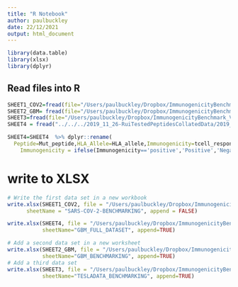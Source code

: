 ```yaml
---
title: "R Notebook"
author: paulbuckley
date: 22/12/2021
output: html_document
---
```


```r
library(data.table)
library(xlsx)
library(dplyr)
```

## Read files into R

```r

SHEET1_COV2=fread(file="/Users/paulbuckley/Dropbox/ImmunogenicityBenchmark_V2_EmergingViruses/ImmunogenicityBenchmark_V2_EmergingViruses_BIB_RR/Supp_Files/1_COV2_MODEL_IMMSCORES.csv")
SHEET2_GBM= fread(file="/Users/paulbuckley/Dropbox/ImmunogenicityBenchmark_V2_EmergingViruses/ImmunogenicityBenchmark_V2_EmergingViruses_BIB_RR/Supp_Files/2_GBM_MODEL_IMMSCORES.csv")
SHEET3=fread(file="/Users/paulbuckley/Dropbox/ImmunogenicityBenchmark_V2_EmergingViruses/ImmunogenicityBenchmark_V2_EmergingViruses_BIB_RR/Supp_Files/3_TESLA_MODEL_IMMSCORES.csv")
SHEET4 = fread("../../../2019_11_26-RuiTestedPeptidesCollatedData/2019_11_26-collected_tested153peptides_stats_updatedNov19.tsv")

SHEET4=SHEET4  %>% dplyr::rename(
  Peptide=Mut_peptide,HLA_Allele=HLA_allele,Immunogenicity=tcell_response_updatedNov19) %>% mutate(
    Immunogenicity = ifelse(Immunogenicity=='positive','Positive','Negative'))

```

# write to XLSX

```r

# Write the first data set in a new workbook
write.xlsx(SHEET1_COV2, file = "/Users/paulbuckley/Dropbox/ImmunogenicityBenchmark_V2_EmergingViruses/ImmunogenicityBenchmark_V2_EmergingViruses_BIB_RR/Supp_Files/BenchmarkingExtendedData.xlsx",
      sheetName = "SARS-COV-2-BENCHMARKING", append = FALSE)

write.xlsx(SHEET4, file = "/Users/paulbuckley/Dropbox/ImmunogenicityBenchmark_V2_EmergingViruses/ImmunogenicityBenchmark_V2_EmergingViruses_BIB_RR/Supp_Files/BenchmarkingExtendedData.xlsx",
           sheetName="GBM_FULL_DATASET", append=TRUE)

# Add a second data set in a new worksheet
write.xlsx(SHEET2_GBM, file = "/Users/paulbuckley/Dropbox/ImmunogenicityBenchmark_V2_EmergingViruses/ImmunogenicityBenchmark_V2_EmergingViruses_BIB_RR/Supp_Files/BenchmarkingExtendedData.xlsx",
           sheetName="GBM_BENCHMARKING", append=TRUE)
# Add a third data set
write.xlsx(SHEET3, file = "/Users/paulbuckley/Dropbox/ImmunogenicityBenchmark_V2_EmergingViruses/ImmunogenicityBenchmark_V2_EmergingViruses_BIB_RR/Supp_Files/BenchmarkingExtendedData.xlsx",
           sheetName="TESLADATA_BENCHMARKING", append=TRUE)



```

















